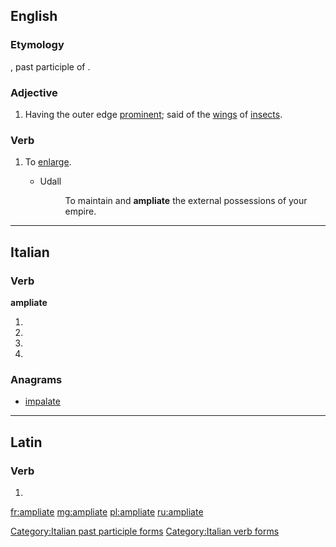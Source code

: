 ==English==

===Etymology===
{{etyl|la|en}} {{lena}} {{term|ampliatus|lang=la}}, past participle of {{term|ampliare|lang=la||to make wider}}.

===Adjective===
{{en-adj}}

# {{context|zoology|lang=en}} Having the outer edge [[prominent]]; said of the [[wing]]s of [[insect]]s.

===Verb===
{{en-verb|ampliat|es}}

# {{context|transitive|obsolete|lang=en}} To [[enlarge]].
#* Udall
#*: To maintain and '''ampliate''' the external possessions of your empire.

{{Webster 1913}}

----

==Italian==

===Verb===
'''ampliate'''

# {{conjugation of|ampliare||2|p|pres|ind|lang=it}}
# {{conjugation of|ampliare||2|p|imp|lang=it}}
# {{conjugation of|ampliare||2|p|pres|sub|lang=it}}
# {{feminine plural of|ampliato|lang=it}}

===Anagrams===
* [[impalate#Italian|impalate]]

[[Category:Italian past participle forms]]
[[Category:Italian verb forms]]

----

==Latin==

===Verb===
{{la-verb-form|ampliāte}}

# {{conjugation of|amplio|ampliō|1|p|pres|act|imp|lang=la}}

[[fr:ampliate]]
[[mg:ampliate]]
[[pl:ampliate]]
[[ru:ampliate]]